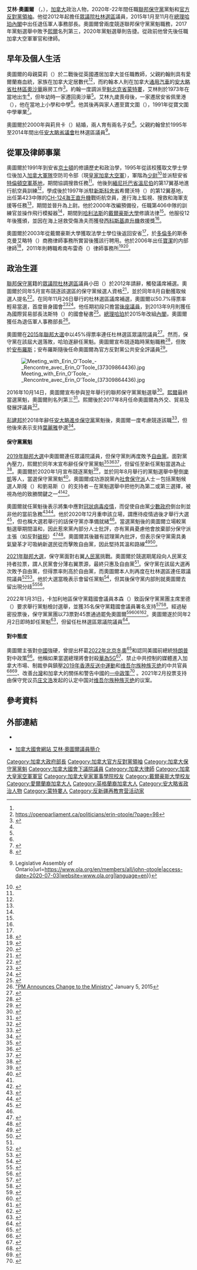 {{noteTA|G1=地名|G2=Canada
|1=zh-hans:达拉谟;zh-hk:杜林;zh-tw:德倫;
|2=zh-hans:金斯顿;zh-hk:京士頓;zh-tw:金斯頓;
|3=zh-hans:麦凯;zh-hk:馬逵;zh-tw:麥凱
}}
{{Infobox officeholder
|honorific-prefix  = [[尊敬的|尊敬的]]
|name              = 艾林·奧圖爾
|native_name       = <small>{{lang|en|Erin O'Toole}} {{post-nominals|country=CAN|PC|CD|MP|size=100%}}</small>
|honorific-suffix  = 
|image             = File:Erin O’Toole smile (cropped).jpg

|office            = [[加拿大官方反對黨領袖|加拿大官方反對黨領袖]]
|primeminister     = [[賈斯汀·杜魯多|賈斯汀·杜魯多]]
|term_start        = 2020年8月24日
|term_end          = 2022年2月2日
|predecessor       = [[安德魯·熙爾|安德魯·熙爾]]
|successor         = {{le|甘蒂絲·伯根|Candice Bergen (politician)}}（臨時）

|office1           = [[加拿大保守黨|加拿大保守黨]]黨魁
|term_start1       = 2020年8月24日
|term_end1         = 2022年2月2日
|predecessor1      = [[安德魯·熙爾|安德魯·熙爾]]
|successor1        = 甘蒂絲·伯根（臨時）

|office2           = 加拿大退伍軍人事務部長
|primeminister2    = [[史蒂芬·哈珀|史蒂芬·哈珀]]
|term_start2       = 2015年1月5日
|term_end2         = 2015年11月3日
|predecessor2      = 范鐵龍（{{lang|en|Julian Fantino}}）
|successor2        = [[夏堅|夏堅]]

|office3           = [[加拿大國會下議院|加拿大國會下議院]]議員
|constituency3     = [[杜林選區|杜林]]
|term_start3       = 2012年11月26日
|predecessor3      = 小田（{{lang|en|Bev Oda}}）

|birth_name        = {{lang|en|Erin Michael O'Toole}}
|birth_date        = {{birth date and age|1973|1|22}}
|birth_place       = [[加拿大|加拿大]][[魁北克省|魁北克省]][[蒙特婁|蒙特婁]]<ref name="Parlinfo">{{cite web|url=https://lop.parl.ca/sites/ParlInfo/default/en_CA/People/Profile?personId=18117|title=Profile - O'Toole, Erin|publisher=加拿大國會|accessdate=2020-08-24}}</ref>
|death_date        = 
|death_place       = 
|party             = [[加拿大保守黨|加拿大保守黨]]
|alma_mater        = {{le|加拿大皇家軍事學院|Royal Military College of Canada}}<br>[[戴爾豪斯大學|戴爾豪斯大學]]
|spouse            = {{marriage|Rebecca O'Toole|2000}}<ref>[http://www.torontosun.com/2012/11/26/conservatives-expected-to-hang-on-to-odas-durham-riding-in-by-election "Conservatives hang on to Oda's Durham riding"]. ''Toronto Sun'', November 26, 2012.</ref>
|children          = 2

|branch            = [[皇家加拿大空軍|加拿大軍隊空防司令部]]
|serviceyears      = 1991年–2000年（現役）<br />2000年–2003年（預備役）
|rank              = 上尉
|mawards           = {{le|加拿大軍隊獎章|Canadian Forces' Decoration}}<br />[[西科斯基飛機公司|西科斯基直升機救援獎]]
|unit              = {{le|第423海上直升機中隊|423 Maritime Helicopter Squadron}}
}}

'''艾林·奧圖爾''' {{post-nominals|country=CAN|PC|CD|MP}}（{{lang|en|Erin O'Toole}}，{{bd|1973年|1月22日}}），[[加拿大|加拿大]]政治人物，2020年-22年間任職[[加拿大保守黨|聯邦保守黨]]黨魁和[[加拿大官方反對黨領袖|官方反對黨領袖]]。他從2012年起擔任[[加拿大眾議院|眾議院]][[杜林選區|杜林選區]]議員，2015年1月至11月在[[加拿大總理|總理]][[史蒂芬·哈珀|哈珀]][[加拿大內閣|內閣]]中出任退伍軍人事務部長。奧圖爾曾兩度競逐聯邦保守黨黨魁職務，2017年黨魁選舉中敗予[[安德魯·熙爾|熙爾]]名列第三，2020年黨魁選舉則告捷。從政前他曾先後任職加拿大空軍軍官和律師。

==早年及個人生活==
奧圖爾的母親莫莉（{{lang|en|Molly}}）於二戰後從英國遷居加拿大並任職教師，父親約翰則具有愛爾蘭裔血統，家族在加拿大定居數代<ref name="CMV"/><ref>https://openparliament.ca/politicians/erin-otoole/?page=98</ref>，而約翰本人則在加拿大[[通用汽車|通用汽車]]的[[安大略省|安大略省]][[杜林區|杜林區]][[奧沙華|奧沙華]]廠房工作<ref name="auto">{{Cite news|last1=van Bilsen |first1=Jonathan |title=The Story Behind The Person - Erin O'Toole |url=http://www.thestandardnewspaper.ca/the-story-behind-the-person---jonathan-van-bilsen/the-story-behind-the-person-erin-otoole |website=The Standard Newspaper |accessdate=2018-11-01 |deadurl=yes |archiveurl=https://web.archive.org/web/20181103091952/http://www.thestandardnewspaper.ca/the-story-behind-the-person---jonathan-van-bilsen/the-story-behind-the-person-erin-otoole#|archivedate=2018-11-03 }}</ref>。約翰一度調派至[[魁北克省|魁北克省]][[蒙特婁|蒙特婁]]，艾林則於1973年在當地出生<ref name="Parlinfo"/>，但年幼時一家遷回奧沙華<ref name="auto"/>。艾林九歲喪母後，一家遷居安省佩里港（{{lang|en|Port Perry}}），他在當地上小學和中學<ref name="auto"/>。他其後再與家人遷至寶文圍（{{lang|en|Bowmanville}}），1991年從寶文圍中學畢業<ref name="about">{{cite web|url=https://erinotoolemp.com/about/|title=About Erin|publisher=艾林·奧圖爾個人網站|accessdate=2020-08-24}}</ref>。

奧圖爾於2000年與莉貝卡（{{lang|en|Rebecca}}）結婚，兩人育有兩名子女<ref>{{cite web |last1=Pessian |first1=Parvaneh |title=Durham MP Erin O'Toole launches Conservative leadership bid in Bowmanville |url=https://www.durhamregion.com/news-story/6911571-durham-mp-erin-o-toole-launches-conservative-leadership-bid-in-bowmanville/ |website=DurhamRegion.com |accessdate=1 November 2018}}</ref>。父親約翰曾於1995年至2014年間出任[[安大略省議會|安大略省議會]]杜林選區議員<ref>{{Cite web|title=John O'Toole {{!}} Legislative Assembly of Ontario|url=https://www.ola.org/en/members/all/john-otoole|access-date=2020-07-03|website=www.ola.org|language=en}}</ref>。

==從軍及律師事業==
奧圖爾於1991年到安省[[金斯頓_(安大略省)|京士頓]]的{{le|加拿大皇家軍事學院|Royal Military College of Canada}}修讀歷史和政治學，1995年從該校獲取文學士學位後加入[[加拿大軍隊|加拿大軍隊]]空防司令部（現[[皇家加拿大空軍|皇家加拿大空軍]]），軍階為[[少尉|少尉]]<ref name="auto2">{{cite web |last1=Levitz |first1=Stephanie |title=Five things to know about new veterans Affairs Minister Erin O'Toole |url=https://ipolitics.ca/2015/01/05/five-things-to-know-about-new-veterans-affairs-minister-erin-otoole/ |website=iPolitics.ca |accessdate=1 November 2018}}</ref>並派駐安省[[特倫頓空軍基地|特倫頓空軍基地]]，期間協調搜救任務<ref name="auto"/>。他後到[[緬尼托巴省|緬尼托巴省]][[溫尼伯|溫尼伯]]的第17翼基地進行航空員訓練<ref name="auto2"/>，學成後於1997年派駐[[新斯科舍省|新斯科舍省]]希爾沃特（{{lang|en|Shearwater}}）的第12翼基地，出任第423中隊的[[SH-3海王直昇機|CH-124海王直升機]]戰術航空員，進行海上監視、搜救和海軍支援等任務<ref name="auto2"/>，期間並晉升為上尉。他於2000年改編預備役，任職第406中隊的訓練官並操作飛行模擬器<ref name="auto"/>，期間到[[哈利法斯|哈利法斯]]的[[戴爾豪斯大學|戴爾豪斯大學]]修讀法律<ref name="about"/>。他服役12年後獲頒{{le|加拿大軍隊獎章|Canadian Forces' Decoration}}，並因在海上拯救受傷漁夫而獲發[[西科斯基飛機公司|西科斯基直升機]]救援獎<ref name="auto"/>。

奧圖爾於2003年從戴爾豪斯大學獲取法學士學位後返回安省<ref name="about"/>，於[[多倫多|多倫多]]的斯泰克曼艾略特（{{lang|en|Stikeman Elliott}}）商務律師事務所實習後獲該行聘用。他於2006年出任[[寶潔|寶潔]]的内部律師<ref name="CMV">{{cite web |title=Interview Series: Erin O'Toole |url=https://www.canadianmuslimvote.ca/cpc_interview_series_erin_o_toole |website=The Canadian-Muslim Vote |accessdate=1 November 2018}}</ref>，2011年則轉職希南布雷奇（{{lang|en|Heenan Blaikie}}）律師事務所<ref>{{cite web |title=Heenan Blaikie lawyer takes aim at replacing Bev Oda in Parliament |url=http://lawandstyle.ca/law/heenan-blaikie-lawyer-takes-aim-at-replacing-bev-oda-in-parliament/ |website=Precedent |accessdate=1 November 2018}}</ref><ref>{{cite web |last1=Gray |first1=Jeff |title=The inside story of Heenan Blaikie's frantic final days |url=https://www.theglobeandmail.com/report-on-business/the-inside-story-of-heenan-blaikies-frantic-final-days/article34344309/ |website=The Globe and Mail |accessdate=1 November 2018}}</ref>。

==政治生涯==
[[加拿大保守黨|聯邦保守黨]]籍的[[加拿大眾議院|眾議院]][[杜林選區|杜林選區]]議員小田（{{lang|en|Bev Oda}}）於2012年請辭，觸發議席補選。奧圖爾於同年5月宣布競逐該選區的保守黨候選人資格<ref>{{cite web |last1=Erman |first1=Boyd |title=Bay Street lawyer eyes Bev Oda's seat |url=https://www.theglobeandmail.com/report-on-business/streetwise/bay-street-lawyer-eyes-bev-odas-seat/article4391358/ |website=The Globe and Mail}}</ref>，並於同年8月自動獲取候選人提名<ref>{{cite news|last1=O'Meara|first1=Jennifer|title=Erin O'Toole to be Conservative candidate in Durham|url=https://www.durhamregion.com/news-story/3507378-erin-o-toole-to-be-conservative-candidate-in-durham/ |publisher=DurhamRegion.com |newspaper=Oshawa This Week}}</ref>。在同年11月26日舉行的杜林選區議席補選，奧圖爾以50.7%得票率輕易當選，首度晉身國會<ref>{{cite news|title=Tories and NDP hold on to seats in tight byelections |url=https://www.cbc.ca/news/politics/tories-and-ndp-hold-on-to-seats-in-tight-byelections-1.1138587?cmp=rss|website=CBC News|date=2012-11-26|accessdate=2020-08-24}}</ref><ref>{{cite web |last1=Hall |first1=Chris |title=Erin O'Toole thoroughly dominates Durham |url=https://www.durhamregion.com/news-story/3510019-erin-o-toole-thoroughly-dominates-durham/ |website=DurhamRegion.com}}</ref>。他任期初段只擔當[[後座議員|後座議員]]，到2013年9月則獲任為國際貿易部長法斯特（{{lang|en|Ed Fast}}）的國會秘書<ref>{{cite web |title=Parliamentary Roles - Erin O'Toole |url=http://www.ourcommons.ca/Parliamentarians/en/members/Erin-OToole(72773)/Roles |website=Parliament of Canada}}</ref>。[[加拿大總理|總理]][[史蒂芬·哈珀|哈珀]]於2015年改組[[加拿大內閣|內閣]]，奧圖爾獲任為退伍軍人事務部長<ref>[http://pm.gc.ca/eng/news/2015/01/05/pm-announces-changes-ministry "PM Announces Change to the Ministry"] {{webarchive|url=https://web.archive.org/web/20150105195452/http://pm.gc.ca/eng/news/2015/01/05/pm-announces-changes-ministry |date=2015-01-05 }} January 5, 2015</ref>。

奧圖爾在[[2015年加拿大聯邦大選|2015年聯邦大選]]中以45%得票率連任杜林選區眾議院議員<ref>{{cite web |title=Durham Riding stays blue with Erin O'Toole: 2015 federal election results |url=https://www.durhamregion.com/news-story/5957078-durham-riding-stays-blue-with-erin-o-toole-2015-federal-election-results/ |website=DurhamRegion.com}}</ref>。然而，保守黨在該屆大選落敗，哈珀遂辭任黨魁。奧圖爾宣布競逐臨時黨魁職務<ref>{{cite news|title=Erin O'Toole, ex-Veterans Affair minister, to seek Conservative interim leadership |url=https://www.cbc.ca/news/politics/erin-otoole-interim-leader-conservatives-1.3288843 |website=CBC News|first=Jennifer|last=Ditchburn|publisher=The Canadian Press|date=2015-10-26|accessdate=2020-08-24}}</ref>，但敗於[[羅娜·安布羅斯|安布羅斯]]；安布羅斯隨後任命奧圖爾為官方反對黨公共安全評議員<ref>{{cite web |last1=Harris |first1=Kathleen |title=Rona Ambrose chosen as interim Conservative leader |url=https://www.cbc.ca/news/politics/conservative-interim-leader-vote-1.3306152 |website=CBC News|date=2015-11-05|accessdate=2020-08-24}}</ref>。

[[File:Meeting_with_Erin_O'Toole_-_Rencontre_avec_Erin_O'Toole_(37309864436).jpg|thumb]]

2016年10月14日，奧圖爾宣布參與翌年舉行的聯邦保守黨黨魁選舉<ref>{{cite web |last1=Pessian |first1=Parvaneh |title=Durham MP Erin O'Toole launches Conservative leadership bid in Bowmanville |url=https://www.durhamregion.com/news-story/6911571-durham-mp-erin-o-toole-launches-conservative-leadership-bid-in-bowmanville/ |website=DurhamRegion.com}}</ref>。[[安德魯·熙爾|熙爾]]最終當選黨魁，奧圖爾則名列第三<ref>{{Cite web|url=https://www.cpac.ca/en/conservative-leadership-results/|title=Conservative Leadership: The Results|date=May 29, 2017|website=CPAC|accessdate=Oct 22, 2019}}</ref>。熙爾後於2017年8月任命奧圖爾為外交、貿易及發展評議員<ref>{{cite web |last1=O'Meara |first1=Jennifer |title=O'Toole named Conservative shadow minister for foreign affairs |url=https://www.durhamregion.com/news-story/7530558-o-toole-named-conservative-shadow-minister-for-foreign-affairs/ |website=DurhamRegion.com |date=2017-08-31 |accessdate=2020-08-24 }}</ref>。

[[彭建邦|彭建邦]]於2018年辭任[[安大略進步保守黨|安大略進步保守黨]]黨魁後，奧圖爾一度考慮競逐該職<ref>{{cite web |last1=Lunn |first1=Susan |last2=Tasker |first2=John |title=Conservative MP Erin O'Toole considering run for Ontario PC leadership |url=https://www.cbc.ca/news/politics/otoole-ontario-pc-leadership-1.4512368 |website=CBC News}}</ref>，但他後來表示支持[[葉麗雅|葉麗雅]]參選<ref>{{cite web |last1=Fitzpatrick |first1=Meagan |title=Erin O'Toole takes pass on Ontario PC leadership, endorses Christine Elliott |url=https://www.cbc.ca/news/politics/erin-o-toole-takes-pass-on-ontario-pc-leadership-endorses-christine-elliott-1.4516404 |website=CBC News}}</ref>。

====保守黨黨魁====
[[2019年加拿大聯邦大選|2019年聯邦大選]]中奧圖爾連任眾議院議員，但保守黨則再度敗予[[加拿大自由黨|自由黨]]。面對黨內壓力，熙爾於同年末宣布辭任保守黨黨魁<ref>{{cite web |title=Canada Conservative leader in surprise resignation |url=https://www.bbc.com/news/world-us-canada-50762474 |website=BBC News |date=12 December 2019}}</ref><ref>{{cite web |last1=Rabson |first1=Mia |first2= |title=Conservative party in disarray over Scheer private school controversy |url=https://www.nationalobserver.com/2019/12/15/news/conservative-party-disarray-over-scheer-private-school-controversy |website=National Observer |language=en |date=15 December 2019}}</ref><ref>{{cite web |last1=MacCharles |first1=Tonda |title=Andrew Scheer quitting as Conservative leader amid controversy |url=https://www.thestar.com/politics/federal/2019/12/12/andrew-scheer-to-step-down-as-conservative-party-leader.html |website=thestar.com |language=en |date=12 December 2019}}</ref>，但留任至新任黨魁當選為止<ref>{{cite web |last1=Connolly |first1=Amanda |title=Conservative Leader Andrew Scheer resigns, vows to stay on until new leader chosen |url=https://globalnews.ca/news/6288286/andrew-scheer-resignation/ |website=Global News}}</ref>。奧圖爾於2020年1月宣布競逐黨魁<ref>{{cite web |last1=Levitz |first1=Stephanie |title=Erin O'Toole announces bid for Conservative leadership in Alberta |url=https://globalnews.ca/news/6466394/erin-otoole-conservative-leadership-race/ |website=Global News}}</ref>，並於同年8月舉行的黨魁選舉中壓倒[[彼得·麥凱|麥凱]]等人，當選保守黨黨魁<ref name=leadership>{{Cite web|date=2020-08-23|title=Erin O'Toole wins Conservative Party of Canada leadership on 3rd ballot|url=https://www.cp24.com/news/erin-o-toole-wins-conservative-party-of-canada-leadership-on-3rd-ballot-1.5075658|access-date=2020-08-24|website=CP24|language=en}}</ref>。奧圖爾成功游說黨內[[社會保守主義|社會保守派]]人士－包括黨魁候選人斯隆（{{lang|en|Derek Sloan}}）和劉易斯（{{lang|en|Leslyn Lewis}}）的支持者－在黨魁選舉中把他列為第二或第三選擇，被視為他的致勝關鍵之一<ref name=leadership/><ref name="ts082520">{{cite news |last1=Boutilier |first1=Alex |title=After riding social conservative support to leadership victory, Erin O'Toole reaffirms he's 'pro-choice' |url=https://www.thestar.com/politics/federal/2020/08/25/erin-otoole-reaffirms-pro-choice-stance-says-hell-defend-rights-as-conservative-leader.html |access-date=December 28, 2020 |work=Toronto Star |publisher=Torstar |date=August 25, 2020}}</ref>。

奧圖爾就任黨魁後表示將集中應對[[2019冠狀病毒病加拿大疫情|冠狀病毒疫情]]，而促使自由黨[[少數政府|少數政府]]倒台則並非他的當前急務<ref name="global083020">{{cite news |last1=Bensadoun |first1=Emerald |title=Conservative Leader O'Toole says triggering fall election 'not my priority' |url=https://globalnews.ca/news/7305699/conservative-erin-otoole-fall-election/ |access-date=August 31, 2020 |work=Global News |publisher=Corus Entertainment |date=August 30, 2020 |archive-date=August 30, 2020 |archive-url=https://web.archive.org/web/20200830233717/https://globalnews.ca/news/7305699/conservative-erin-otoole-fall-election/ }}</ref><ref name="cbc090220b">{{cite news |last1=Tasker |first1=John Paul |title=Conservative Leader Erin O'Toole downplays talk of a fall federal election |url=https://www.cbc.ca/news/politics/erin-otoole-fall-election-1.5709569 |access-date=September 2, 2020 |work=CBC News |publisher=Canadian Broadcasting Corporation |date=September 2, 2020 |archive-date=September 2, 2020 |archive-url=https://web.archive.org/web/20200902200514/https://www.cbc.ca/news/politics/erin-otoole-fall-election-1.5709569 }}</ref>。他於2020年12月重申該立場，謂應待疫情過後才舉行大選<ref name="ctv121320">{{cite news |last1=Aiello |first1=Rachel |title=O'Toole eyes post-pandemic election, vows to keep pushing feds on COVID-19 in meantime |url=https://www.ctvnews.ca/politics/o-toole-eyes-post-pandemic-election-vows-to-keep-pushing-feds-on-covid-19-in-meantime-1.5229337 |access-date=December 15, 2020 |work=CTV News |publisher=Bell Media |date=December 13, 2020}}</ref>，但也稱大選若舉行的話保守黨亦準備就緒<ref name=cbc090220b/>。當選黨魁後的奧圖爾立場較黨魁選舉期間溫和，因此惹來黨內部分人士批評，亦有黨員憂慮他會放棄部分保守派主張（如反對[[碳税|碳税]]）<ref name="np030621">{{cite news |last1=Platt |first1=Brian |title=As tensions rise in Conservative caucus, Erin O'Toole's leadership is put to the test |url=https://nationalpost.com/news/politics/as-tensions-rise-in-conservative-caucus-erin-otooles-leadership-put-to-the-test |access-date=March 13, 2021 |work=National Post |publisher=Postmedia |date=March 6, 2021}}</ref><ref name="ts030221">{{cite news |last1=Boutilier |first1=Alex |title=Will Erin O'Toole embrace a carbon tax? Some of his MPs are worried he will, insiders say |url=https://www.thestar.com/politics/federal/2021/03/02/will-erin-otoole-embrace-a-carbon-tax-some-of-his-mps-are-worried-he-will-insiders-say.html |access-date=March 13, 2021 |work=Toronto Star |publisher=Torstar |date=March 2, 2021}}</ref>。奧圖爾其後雖有認理黨內批評，但表示保守黨需具勇氣變革才可吸納新選民從而擊敗自由黨，因此堅持其溫和路線<ref name="star082121">{{cite news |last1=Reynolds |first1=Christopher |title=O'Toole acknowledges some Conservatives 'frustrated' over carbon pricing plan |url=https://www.thestar.com/politics/federal-election/2021/08/21/otoole-pledges-to-hike-disability-supports-by-doubling-annual-supplement.html |access-date=August 21, 2021 |work=Toronto Star |publisher=Torstar |date=August 21, 2021}}</ref><ref name="np031921">{{cite news |last1=Platt |first1=Brian |title=Conservative Party must have 'the courage to change,' Erin O'Toole tells party convention |url=https://nationalpost.com/news/politics/the-conservative-party-must-have-the-courage-to-change-erin-otoole-tells-party-convention |access-date=March 19, 2021 |work=National Post |publisher=Postmedia |date=March 19, 2021}}</ref>。

[[2021年加拿大聯邦大選|2021年聯邦大選]]，保守黨面對右翼[[加拿大人民黨|人民黨]]挑戰。奧圖爾於競選期尾段向人民黨支持者拉票，謂人民黨會分薄右翼票源，最終只惠及自由黨<ref name=cbc092021/>。保守黨在該屆大選再次敗予自由黨，但得票率則高於自由黨，而奧圖爾本人則再度在杜林選區連任眾議院議員<ref name="ctv092121">{{cite news |last1=Turnbull |first1=Sarah |title=Conservatives fail to dethrone Liberals |url=https://www.ctvnews.ca/politics/federal-election-2021/conservatives-fail-to-dethrone-liberals-1.5593607 |access-date=September 21, 2021 |work=CTV News |publisher=Bell Media |date=September 21, 2021}}</ref><ref name="popvote21">{{cite news |last1=Flanagan |first1=Ryan |title=Liberals return to Alberta, and 5 other surprises in the election results |url=https://www.ctvnews.ca/politics/federal-election-2021/liberals-return-to-alberta-and-5-other-surprises-in-the-election-results-1.5593768 |access-date=September 21, 2021 |work=CTV News |publisher=Bell Media |date=September 21, 2021}}</ref>。他於大選當晚表示會留任黨魁<ref name="cbc092021">{{cite news |last1=Tunney |first1=Catharine |title=Conservative Leader Erin O'Toole sticks with moderate message despite falling short |url=https://www.cbc.ca/news/politics/erin-otoole-election-1.6182500 |access-date=September 21, 2021 |work=CBC News |publisher=Canadian Broadcasting Corporation |date=September 20, 2021}}</ref>，但其後保守黨内部則就奧圖爾去留出現分歧<ref name="ctv092621">{{cite news |last1=Turnbull |first1=Sarah |title=Conservatives divided on fate of O'Toole, as party's MPs call for unity |url=https://www.ctvnews.ca/politics/conservatives-divided-on-fate-of-o-toole-as-party-s-mps-call-for-unity-1.5599886 |access-date=September 26, 2021 |work=CTV News |publisher=Bell Media |date=September 26, 2021}}</ref><ref name="cbc092321">{{cite news |last1=Tasker |first1=John Paul |title=Conservatives divided on what to do about Erin O'Toole after election loss |url=https://www.cbc.ca/news/politics/conseratives-split-erin-otoole-1.6187155 |access-date=September 26, 2021 |work=CBC News |publisher=Canadian Broadcasting Corporation |date=September 23, 2021}}</ref>。

2022年1月31日，卡加利地區保守黨籍國會議員本森（{{lang|en|Bob Benzen}}）致函保守黨黨團主席里德（{{lang|en|Scott Reid}}）要求舉行黨魁檢討選舉，並獲35名保守黨籍國會議員署名支持<ref>{{cite news |last1=Tasker |first1=John |title=Conservative caucus revolt triggers vote on Erin O'Toole's leadership |url=https://www.cbc.ca/news/politics/erin-otoole-leadership-review-caucus-1.6334491 |website=CBC News |access-date=2 February 2022 |date=31 January 2022}}</ref><ref>{{cite news |title=35保守黨國會議員連署 迫使奧圖爾面臨信任投票 |url=https://www.singtao.ca/5540865/2022-02-01/post-35%e4%bf%9d%e5%ae%88%e9%bb%a8%e5%9c%8b%e6%9c%83%e8%ad%b0%e5%93%a1%e9%80%a3%e7%bd%b2-%e8%bf%ab%e4%bd%bf%e5%a5%a7%e5%9c%96%e7%88%be%e9%9d%a2%e8%87%a8%e4%bf%a1%e4%bb%bb%e6%8a%95%e7%a5%a8/ |publisher=《星島日報》加東版 |access-date=2022-02-05 |date=2022-02-01 }}</ref>。經過秘密投票後，保守黨黨團以73票對45票通過罷免奧圖爾<ref>{{Cite news|last=Tasker|first=John Paul|date=February 2, 2022|title=Conservative MPs vote to remove Erin O'Toole as leader|work=CBC News|url=https://www.cbc.ca/news/politics/otoole-leadership-vote-1.6336336|access-date=February 2, 2022}}</ref><ref>{{Cite web|date=February 2, 2022|title=Caucus votes Erin O'Toole out as Conservative party leader|url=https://www.cp24.com/news/caucus-votes-erin-o-toole-out-as-conservative-party-leader-1.5764199|access-date=February 2, 2022|website=CP24|language=en}}</ref><ref>{{Cite web|last1=Boutilier|first1=Alex|last2=Connolly|first2=Amanda|date=February 2, 2022|title=Erin O'Toole ousted as Conservative leader after caucus revolt|url=https://globalnews.ca/news/8588503/erin-otoole-ousted-in-caucus-revolt/|access-date=February 2, 2022|website=Global News|language=en-CA}}</ref><ref>{{cite news |last1=Taylor |first1=Stephanie |title=Erin O'Toole voted out as leader by Conservative MPs |url=https://nationalpost.com/pmn/news-pmn/canada-news-pmn/canadian-press-newsalert-erin-otoole-voted-out-as-conservative-leader-by-mps |access-date=February 2, 2022 |work=National Post |date=February 2, 2022 |language=en}}</ref>。奧圖爾遂於同年2月2日即時卸任黨魁<ref>{{Cite news|last=Levitz|first=Stephanie|date=February 2, 2022|title=Erin O'Toole removed as Conservative leader in vote by MPs|language=en-CA|work=The Toronto Star|url=https://www.thestar.com/politics/federal/2022/02/02/erin-otoole-makes-final-appeal-to-keep-his-job.html|access-date=February 2, 2022|issn=0319-0781}}</ref>，但留任杜林選區眾議院議員<ref>{{cite news |title=奧圖爾遭罷免 女副手暫接掌 |url=http://www.mingpaocanada.com/van/htm/News/20220203/vaa1h_r.htm |publisher=《明報》加西網 |access-date=2022-02-05 |date=2022-02-03 }}</ref>。

====對中態度====
奧圖爾主張對[[中華人民共和國|中國]]強硬，曾提出杯葛[[2022年冬季奧林匹克運動會|2022年北京冬奧]]<ref name="cbc021621">{{cite news |last1=Jones |first1=Ryan Patrick |title=O'Toole calls for relocation of 2022 Olympic Games out of China Social Sharing |url=https://www.cbc.ca/news/politics/o-toole-relocate-olympic-games-2020-1.5915318 |access-date=February 18, 2021 |work=CBC News |publisher=Canadian Broadcasting Corporation |date=February 16, 2021}}</ref>和認同美國前總統[[唐納·川普|特朗普]]對中政策<ref name="cbc090820">{{cite news |last1=Kapelos |first1=Vassy |last2=Jones |first2=Ryan Patrick |title=O'Toole says his 'Canada First' strategy means economic self-sufficiency, getting tough on China |url=https://www.cbc.ca/news/politics/erin-o-toole-pnp-interview-1.5716115 |access-date=September 9, 2020 |work=CBC News |publisher=Canadian Broadcasting Corporation |date=September 8, 2020 |archive-date=September 9, 2020 |archive-url=https://web.archive.org/web/20200909010020/https://www.cbc.ca/news/politics/erin-o-toole-pnp-interview-1.5716115 |url-status=live }}</ref>。他稱如果當選總理將會封殺[[華為相關爭議|華為5G]]<ref name="ctv111720">{{cite news |last1=Blanchfield |first1=Mike |title=Tories push Liberals to decide 5G, Huawei amid China imprisonment of Kovrig, Spavor |url=https://www.ctvnews.ca/politics/tories-push-liberals-to-decide-5g-huawei-amid-china-imprisonment-of-kovrig-spavor-1.5192347 |access-date=November 17, 2020 |work=CTV News |publisher=Bell Media |date=November 17, 2020 |archive-date=November 17, 2020 |archive-url=https://web.archive.org/web/20201117152324/https://www.ctvnews.ca/politics/tories-push-liberals-to-decide-5g-huawei-amid-china-imprisonment-of-kovrig-spavor-1.5192347 |url-status=live }}</ref>、禁止中共控制的媒體進入加拿大市場、制裁參與鎮壓[[反送中運動|2019年香港反送中運動]]和[[维吾尔族种族灭绝|维吾尔族种族灭绝]]的中共官員<ref name="cp083020">{{cite news |last1=Levitz |first1=Stephanie |title=How would an O'Toole-led Conservative government handle the COVID-19 recovery? |url=https://www.cp24.com/news/how-would-an-o-toole-led-conservative-government-handle-the-covid-19-recovery-1.5085076 |access-date=August 31, 2020 |work=CP24 |publisher=Bell Media |date=August 30, 2020 |archive-date=August 30, 2020 |archive-url=https://web.archive.org/web/20200830215346/https://www.cp24.com/news/how-would-an-o-toole-led-conservative-government-handle-the-covid-19-recovery-1.5085076 |url-status=live }}</ref><ref name=star101620>{{cite news |work=[[Toronto_Star|Toronto Star]] |publisher=Torstar |access-date=October 17, 2020 |date=October 16, 2020 |first1=Tonda |last1=MacCharles |title=Erin O'Toole wants China's ambassador to Canada to publicly apologize to Canadians, or be kicked out |url=https://www.thestar.com/politics/federal/2020/10/16/erin-otoole-wants-chinas-ambassador-to-canada-to-publicly-apologize-to-canadians-or-be-kicked-out.html |archive-date=October 17, 2020 |archive-url=https://web.archive.org/web/20201017001851/https://www.thestar.com/politics/federal/2020/10/16/erin-otoole-wants-chinas-ambassador-to-canada-to-publicly-apologize-to-canadians-or-be-kicked-out.html |url-status=live }}</ref>、改善[[中華民國|台灣]]和加拿大的關係和警告中國的[[一個中國政策|一中政策]]<ref name=global051020>{{cite web |url=https://globalnews.ca/news/6922009/erin-otoole-china-coronavirus-taiwan/ |date=May 10, 2020 |title=O'Toole vows to put 'caveats' on One China policy, urges 'reckoning' over coronavirus |work=Global News |access-date=October 21, 2020 |last1=Connolly |first1=Amanda |publisher=Corus Entertainment Company |archive-date=November 5, 2020 |archive-url=https://web.archive.org/web/20201105050641/https://globalnews.ca/news/6922009/erin-otoole-china-coronavirus-taiwan/ |url-status=live }}</ref> 。2021年2月投票支持由保守党议员[[庄文浩|庄文浩]]发起的认定中国对[[维吾尔族种族灭绝|维吾尔族种族灭绝]]的议案。

==參考資料==
{{reflist|2}}

== 外部連結 ==
{{commons|Erin O'Toole}}
*{{official website|http://erinotoolemp.ca/}}
*{{en}}[https://lop.parl.ca/sites/ParlInfo/default/en_CA/People/Profile?personId=18117 加拿大國會網站 艾林·奧圖爾議員簡介]

{{DEFAULTSORT:O'Toole, Erin}}
[[Category:加拿大政府部長|Category:加拿大政府部長]]
[[Category:加拿大官方反對黨領袖|Category:加拿大官方反對黨領袖]]
[[Category:加拿大保守黨黨魁|Category:加拿大保守黨黨魁]]
[[Category:加拿大國會下議院議員|Category:加拿大國會下議院議員]]
[[Category:加拿大律師|Category:加拿大律師]]
[[Category:加拿大皇家空軍軍官|Category:加拿大皇家空軍軍官]]
[[Category:加拿大皇家軍事學院校友|Category:加拿大皇家軍事學院校友]]
[[Category:戴爾豪斯大學校友|Category:戴爾豪斯大學校友]]
[[Category:愛爾蘭裔加拿大人|Category:愛爾蘭裔加拿大人]]
[[Category:英格蘭裔加拿大人|Category:英格蘭裔加拿大人]]
[[Category:安大略省政治人物|Category:安大略省政治人物]]
[[Category:蒙特婁人|Category:蒙特婁人]]
[[Category:反新疆再教育营活动家|Category:反新疆再教育营活动家]]